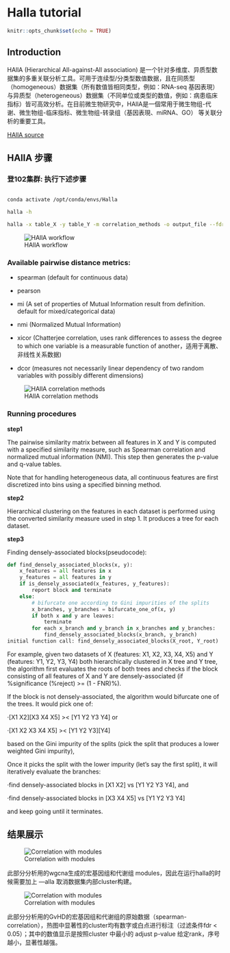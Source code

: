 # Halla tutorial

```r
knitr::opts_chunk$set(echo = TRUE)
```

## Introduction

HAllA (Hierarchical All-against-All association) 是一个针对多维度、异质型数据集的多重关联分析工具。可用于连续型/分类型数值数据，且在同质型（homogeneous）数据集（所有数值皆相同类型，例如：RNA-seq 基因表現）与异质型（heterogeneous）数据集（不同单位或类型的数值，例如：病患临床指标）皆可高效分析。在目前微生物研究中，HAllA是一個常用于微生物组-代谢、微生物组-临床指标、微生物组-转录组（基因表現、miRNA、GO） 等关联分析的重要工具。


[HAllA source](https://huttenhower.sph.harvard.edu/halla)

## HAllA 步骤

### 登102集群: 执行下述步骤

```bash

conda activate /opt/conda/envs/Halla

halla -h

halla -x table_X -y table_Y -m correlation_methods -o output_file --fdr_alpha adjustP --fdr_method FDR_methods

```



![HAllA workflow](./figure/HAllA_workflow.png)


### Available pairwise distance metrics:

* spearman (default for continuous data)

* pearson

* mi (A set of properties of Mutual Information result from definition. default for mixed/categorical data)

* nmi (Normalized Mutual Information)

* xicor (Chatterjee correlation, uses rank differences to assess the degree to which one variable is a measurable function of another，适用于离散、非线性关系数据)

* dcor (measures not necessarily linear dependency of two random variables with possibly different dimensions)

![HAllA correlation methods](./figure/HAllA_dataType.png)

### Running procedures

**step1**

The pairwise similarity matrix between all features in X and Y is computed with a specified similarity measure, such as Spearman correlation and normalized mutual information (NMI). This step then generates the p-value and q-value tables.

Note that for handling heterogeneous data, all continuous features are first discretized into bins using a specified binning method.

**step2**

Hierarchical clustering on the features in each dataset is performed using the converted similarity measure used in step 1. It produces a tree for each dataset.

**step3**

Finding densely-associated blocks(pseudocode):

```python
def find_densely_associated_blocks(x, y):
    x_features = all features in x
    y_features = all features in y
    if is_densely_associated(x_features, y_features):
        report block and terminate
    else:
        # bifurcate one according to Gini impurities of the splits
        x_branches, y_branches = bifurcate_one_of(x, y)
        if both x and y are leaves:
            terminate
        for each x_branch and y_branch in x_branches and y_branches:
            find_densely_associated_blocks(x_branch, y_branch)
initial function call: find_densely_associated_blocks(X_root, Y_root)
```

For example, given two datasets of X (features: X1, X2, X3, X4, X5) and Y (features: Y1, Y2, Y3, Y4) both hierarchically clustered in X tree and Y tree, the algorithm first evaluates the roots of both trees and checks if the block consisting of all features of X and Y are densely-associated (if %significance (%reject) >= (1 - FNR)%).

If the block is not densely-associated, the algorithm would bifurcate one of the trees. It would pick one of:

·[X1 X2][X3 X4 X5] >< [Y1 Y2 Y3 Y4] or 

·[X1 X2 X3 X4 X5] >< [Y1 Y2 Y3][Y4]

based on the Gini impurity of the splits (pick the split that produces a lower weighted Gini impurity),

Once it picks the split with the lower impurity (let's say the first split), it will iteratively evaluate the branches:

·find densely-associated blocks in [X1 X2] vs [Y1 Y2 Y3 Y4], and

·find densely-associated blocks in [X3 X4 X5] vs [Y1 Y2 Y3 Y4]

and keep going until it terminates.

## 结果展示

![Correlation with modules](./figure/GvHD_module.png)

此部分分析用的wgcna生成的宏基因组和代谢组 modules，因此在运行halla的时候需要加上 —alla 取消数据集内部cluster构建。


![Correlation with modules](./figure/HAllA_GvHD.png)

此部分分析用的GvHD的宏基因组和代谢组的原始数据（spearman-correlation），热图中显著性的cluster均有数字或白点进行标注（过滤条件fdr < 0.05）；其中的数值显示是按照cluster 中最小的 adjust p-value 给定rank，序号越小，显著性越强。
